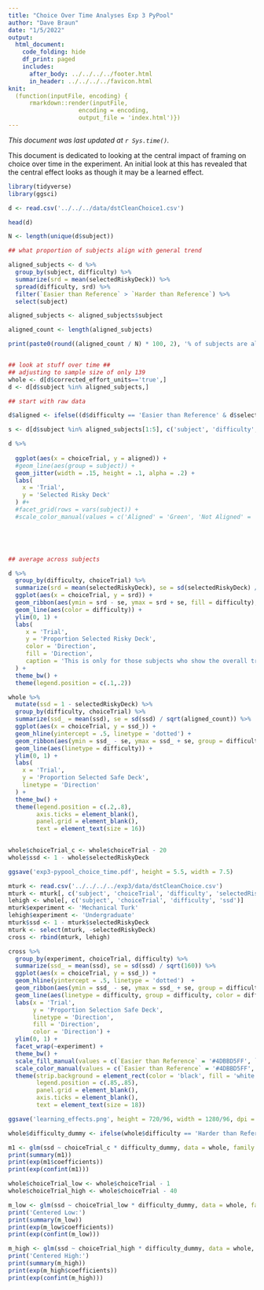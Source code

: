 ```yaml
---
title: "Choice Over Time Analyses Exp 3 PyPool"
author: "Dave Braun"
date: "1/5/2022"
output: 
  html_document:
    code_folding: hide
    df_print: paged
    includes:
      after_body: ../../../../footer.html
      in_header: ../../../../favicon.html
knit:
  (function(inputFile, encoding) {
      rmarkdown::render(inputFile,
                    encoding = encoding,
                    output_file = 'index.html')})
---
```


*This document was last updated at `r Sys.time()`.*

This document is dedicated to looking at the central impact of framing on choice over time in the experiment. An initial look at this has revealed that the central effect looks as though it may be a learned effect.

```r
library(tidyverse)
library(ggsci)

d <- read.csv('../../../data/dstCleanChoice1.csv')

head(d)

N <- length(unique(d$subject))

## what proportion of subjects align with general trend

aligned_subjects <- d %>% 
  group_by(subject, difficulty) %>% 
  summarize(srd = mean(selectedRiskyDeck)) %>% 
  spread(difficulty, srd) %>% 
  filter(`Easier than Reference` > `Harder than Reference`) %>% 
  select(subject)

aligned_subjects <- aligned_subjects$subject

aligned_count <- length(aligned_subjects)

print(paste0(round((aligned_count / N) * 100, 2), '% of subjects are aligned with general trend.'))



```


```r

## look at stuff over time ##
## adjusting to sample size of only 139
whole <- d[d$corrected_effort_units=='true',]
d <- d[d$subject %in% aligned_subjects,]

## start with raw data

d$aligned <- ifelse((d$difficulty == 'Easier than Reference' & d$selectedRiskyDeck == 1) | (d$difficulty == 'Harder than Reference' & d$selectedRiskyDeck == 0), 'Aligned', 'Not Aligned')

s <- d[d$subject %in% aligned_subjects[1:5], c('subject', 'difficulty', 'selectedRiskyDeck', 'choiceTrial', 'aligned')]

d %>% 
  
  ggplot(aes(x = choiceTrial, y = aligned)) + 
  #geom_line(aes(group = subject)) + 
  geom_jitter(width = .15, height = .1, alpha = .2) + 
  labs(
    x = 'Trial',
    y = 'Selected Risky Deck'
  ) #+ 
  #facet_grid(rows = vars(subject)) +
  #scale_color_manual(values = c('Aligned' = 'Green', 'Not Aligned' = 'Red'))



  
```


```r

## average across subjects

d %>% 
  group_by(difficulty, choiceTrial) %>% 
  summarize(srd = mean(selectedRiskyDeck), se = sd(selectedRiskyDeck) / sqrt(aligned_count)) %>% 
  ggplot(aes(x = choiceTrial, y = srd)) + 
  geom_ribbon(aes(ymin = srd - se, ymax = srd + se, fill = difficulty), alpha = .2) + 
  geom_line(aes(color = difficulty)) + 
  ylim(0, 1) + 
  labs(
     x = 'Trial', 
     y = 'Proportion Selected Risky Deck',
     color = 'Direction',
     fill = 'Direction',
     caption = 'This is only for those subjects who show the overall trend.'
  ) + 
  theme_bw() + 
  theme(legend.position = c(.1,.2))

```



```r

whole %>% 
  mutate(ssd = 1 - selectedRiskyDeck) %>% 
  group_by(difficulty, choiceTrial) %>% 
  summarize(ssd_ = mean(ssd), se = sd(ssd) / sqrt(aligned_count)) %>% 
  ggplot(aes(x = choiceTrial, y = ssd_)) + 
  geom_hline(yintercept = .5, linetype = 'dotted') +
  geom_ribbon(aes(ymin = ssd_ - se, ymax = ssd_ + se, group = difficulty), alpha = .2) + 
  geom_line(aes(linetype = difficulty)) + 
  ylim(0, 1) + 
  labs(
    x = 'Trial', 
    y = 'Proportion Selected Safe Deck',
    linetype = 'Direction'
  ) + 
  theme_bw() + 
  theme(legend.position = c(.2,.8),
        axis.ticks = element_blank(),
        panel.grid = element_blank(),
        text = element_text(size = 16))
  

whole$choiceTrial_c <- whole$choiceTrial - 20
whole$ssd <- 1 - whole$selectedRiskyDeck

ggsave('exp3-pypool_choice_time.pdf', height = 5.5, width = 7.5)
```
```r
mturk <- read.csv('../../../../exp3/data/dstCleanChoice.csv')
mturk <- mturk[, c('subject', 'choiceTrial', 'difficulty', 'selectedRiskyDeck')]
lehigh <- whole[, c('subject', 'choiceTrial', 'difficulty', 'ssd')]
mturk$experiment <- 'Mechanical Turk'
lehigh$experiment <- 'Undergraduate'
mturk$ssd <- 1 - mturk$selectedRiskyDeck
mturk <- select(mturk, -selectedRiskyDeck)
cross <- rbind(mturk, lehigh)

cross %>% 
  group_by(experiment, choiceTrial, difficulty) %>% 
  summarize(ssd_ = mean(ssd), se = sd(ssd) / sqrt(160)) %>% 
  ggplot(aes(x = choiceTrial, y = ssd_)) + 
  geom_hline(yintercept = .5, linetype = 'dotted')  + 
  geom_ribbon(aes(ymin = ssd_ - se, ymax = ssd_ + se, group = difficulty, fill = difficulty), alpha = .3) +  
  geom_line(aes(linetype = difficulty, group = difficulty, color = difficulty)) + 
  labs(x = 'Trial',
       y = 'Proportion Selection Safe Deck',
       linetype = 'Direction',
       fill = 'Direction',
       color = 'Direction') + 
  ylim(0, 1) + 
  facet_wrap(~experiment) + 
  theme_bw() + 
  scale_fill_manual(values = c(`Easier than Reference` = '#4DBBD5FF', `Harder than Reference` = '#E64B35FF')) + 
  scale_color_manual(values = c(`Easier than Reference` = '#4DBBD5FF', `Harder than Reference` = '#E64B35FF')) + 
  theme(strip.background = element_rect(color = 'black', fill = 'white'),
        legend.position = c(.85,.85),
        panel.grid = element_blank(),
        axis.ticks = element_blank(),
        text = element_text(size = 18))

ggsave('learning_effects.png', height = 720/96, width = 1280/96, dpi = 96, units = 'in')
```



```r
whole$difficulty_dummy <- ifelse(whole$difficulty == 'Harder than Reference', 1, 0)

m1 <- glm(ssd ~ choiceTrial_c * difficulty_dummy, data = whole, family = binomial(link = 'logit'))
print(summary(m1))
print(exp(m1$coefficients))
print(exp(confint(m1)))

whole$choiceTrial_low <- whole$choiceTrial - 1
whole$choiceTrial_high <- whole$choiceTrial - 40

m_low <- glm(ssd ~ choiceTrial_low * difficulty_dummy, data = whole, family = binomial(link = 'logit'))
print('Centered Low:')
print(summary(m_low))
print(exp(m_low$coefficients))
print(exp(confint(m_low)))

m_high <- glm(ssd ~ choiceTrial_high * difficulty_dummy, data = whole, family = binomial(link = 'logit'))
print('Centered High:')
print(summary(m_high))
print(exp(m_high$coefficients))
print(exp(confint(m_high)))

```







































